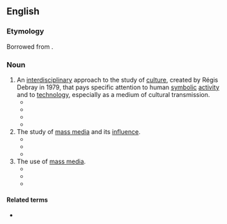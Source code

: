 ==English==
{{wikipedia}}

===Etymology===
Borrowed from {{bor|en|fr|médiologie}}.

===Noun===
{{en-noun|~|mediologies}}

# An [[interdisciplinary]] approach to the study of [[culture]], created by Régis Debray in 1979, that pays specific attention to human [[symbolic]] [[activity]] and to [[technology]], especially as a medium of cultural transmission.
#* {{quote-book|en |year=2007|title=The Columbia History of Twentieth-century French Thought |author=Lawrence D. Kritzman, ‎Brian J. Reilly, ‎M. B. DeBevoise |page=289|ISBN=0231107900|passage=What '''mediology''' wishes to bring to light is the way in which something serves as a ''medium'', and the often unperceived complexities that go with it, looking back over the long term (from the birth of writing) without being overly concerned with present-day media (even if certain mediologists are prepared to consider these).}}
#* {{quote-book|en |year=2009|title=Deleuze/Guattari & ecology |author=Bernd Herzogenrath |page=11|ISBN=0230527442|passage=Against the background of the radically constructivist '''mediologies''' of Vilem Flusser and Niklas Luhmann, Berressem argues that Deleuze's radical philosophy allows for a fundamental realignment of the ecological notions of the environment and the medium.}}
#* {{quote-book|en |year=2013|title=Encyclopedia of Modern French Thought |author=Christopher John Murray |page=158|ISBN=1135455643|passage='''Mediology''' is interdisciplinary by nature and, therefore, unstable and constantly defining new avenues of inquiry that reveal the mechanisms of history itself.}}
#* {{quote-book|en |year=2013 |title=Modern French Visual Theory: A Critical Reader |author=Nigel Saint, ‎Andy Stafford |page=151|ISBN=|passage=It would be, were it not for the powers attributed to '''mediology''', which Debray defines as a battle against a marked Western tendency, 'la coupure de l'esthétique' [the split between aesthetics and technology] (ibid.: 163).}}
# The study of [[mass media]] and its [[influence]].
#* {{quote-book|en |year=1978 |title=Altro Polo |author=|page=114|ISBN=0909798826|passage=I do not believe any mass '''mediology''' can predict the effect of a mass media message.}}
#* {{quote-book|en |year=2006|title=Communication for Social Change Anthology|author=Alfonso Gumucio Dagron, ‎Thomas Tufte |page=|ISBN=0977035794|passage=There was no media research in the strict sense during this period. '''Mediology''' did not yet exist.}}
#* {{quote-book|en |year=2016 |title=Romantic Mediations: Media Theory and British Romanticism |author=Andrew Burkett |page=17|ISBN=1438463278|passage=Throughout the chapters that follow, I focus on the centrality and significance of contemporary media theory to understanding nineteenth-century British literary, scientific, and technological production and thus concentrate my attention on Romantic '''mediologies''' as opposed to inspecting perhaps more eminent or familiar critical or theoretical paradigms like Romantic book history and print culture, studies of Romantic reading publics, investigations of nineteenth-century periodical culture, or Tomanticism and the digital humanities.}}
# The use of [[mass media]].
#* {{quote-book|en |year=2001 |title=Jihad vs. McWorld: Terrorism's Challenge to Democracy |author=Benjamin Barber |page=84|ISBN=0345383044|passage=It is everywhere visible in hard data about four key elements of that culture: film. television, books, and theme parks. But it is not limited to such elements, for they are but pieces of a mesmerizing global '''mediology''' that suffuses consciousness everywhere.}}
#* {{quote-book|en |year=2015 |title=Archives of the Insensible: Of War, Photopolitics, and Dead Memory|author=Allen Feldman |page=|ISBN=022627733X|passage=The Hegelian master, for all his violence and terror, still requires literature, names, memory, and readerships—in other words, the public sphere. Such Hegelian '''mediologies''' are radically evacuated and removed from all living supports of translation, witnessing, and transmission in the war to end all wars, whose focal attack surfaces are the organic and living substrates of transmissible names, including those that support the nomenclature of war itself.}}
#* {{quote-book|en |year=2015 |title=Philosophy of Emerging Media|author=Juliet Floyd, ‎James E. Katz |page=|ISBN=0190260769|passage=If, following Nietzsche, the real world has become a fairy tale and there are no facts, only interpretations, then '''mediology''' becomes ontology, the media construct reality, in agreement not only with Baudrillard, who regarded the Gulf War as a pure media invention, but also with Karl Rove, who famously believed that imperial power is capable of constructing reality.}}

====Related terms====
* {{l|en|mediologist}}
